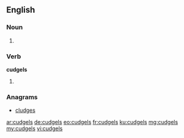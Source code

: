 ==English==

===Noun===
{{head|en}}

# {{plural of|cudgel}}

===Verb===
'''cudgels'''

# {{en-third-person singular of|cudgel}}

===Anagrams===
* [[cludges#English|cludges]]

[[ar:cudgels]]
[[de:cudgels]]
[[eo:cudgels]]
[[fr:cudgels]]
[[ku:cudgels]]
[[mg:cudgels]]
[[my:cudgels]]
[[vi:cudgels]]